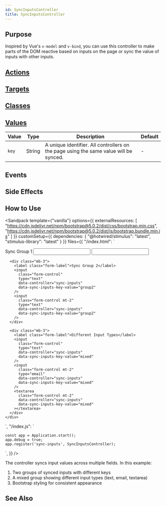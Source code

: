 ```yaml
---
id: SyncInputsController
title: SyncInputsController
---
```




## Purpose

Inspired by Vue's `v-model` and `v-bind`, you can use this controller to make parts of the DOM reactive based on inputs on the page or sync the value of inputs with other inputs.

## [Actions](https://stimulus.hotwire.dev/reference/actions)
<NoActions/>

## [Targets](https://stimulus.hotwire.dev/reference/targets)
<NoTargets/>

## [Classes](https://stimulus.hotwire.dev/reference/classes)
<NoClasses/>

## [Values](https://stimulus.hotwire.dev/reference/values)

| Value | Type   | Description                                                                           | Default |
|-------|--------|---------------------------------------------------------------------------------------|---------|
| `key` | String | A unique identifier. All controllers on the page using the same value will be synced. | -       |


## Events
<NoEvents/>

## Side Effects
<NoSideEffects/>


## How to Use

<Sandpack
  template={"vanilla"}
  options={{
    externalResources: [
      "https://cdn.jsdelivr.net/npm/bootstrap@5.0.2/dist/css/bootstrap.min.css",
      "https://cdn.jsdelivr.net/npm/bootstrap@5.0.2/dist/js/bootstrap.bundle.min.js"
    ]
  }}
  customSetup={{
    dependencies: {
      "@hotwired/stimulus": "latest",
      "stimulus-library": "latest"
    }
  }}
  files={{
    "/index.html": `<div class="container mt-5">
  <div class="row">
    <div class="col-md-6 mx-auto">
      <div class="mb-3">
        <label class="form-label">Sync Group 1</label>
        <input
          class="form-control"
          type="text"
          data-controller="sync-inputs"
          data-sync-inputs-key-value="group1"
        />
        <input
          class="form-control mt-2"
          type="text"
          data-controller="sync-inputs"
          data-sync-inputs-key-value="group1"
        />
      </div>

      <div class="mb-3">
        <label class="form-label">Sync Group 2</label>
        <input
          class="form-control"
          type="text"
          data-controller="sync-inputs"
          data-sync-inputs-key-value="group2"
        />
        <input
          class="form-control mt-2"
          type="text"
          data-controller="sync-inputs"
          data-sync-inputs-key-value="group2"
        />
      </div>

      <div class="mb-3">
        <label class="form-label">Different Input Types</label>
        <input
          class="form-control"
          type="text"
          data-controller="sync-inputs"
          data-sync-inputs-key-value="mixed"
        />
        <input
          class="form-control mt-2"
          type="email"
          data-controller="sync-inputs"
          data-sync-inputs-key-value="mixed"
        />
        <textarea
          class="form-control mt-2"
          data-controller="sync-inputs"
          data-sync-inputs-key-value="mixed"
        ></textarea>
      </div>
    </div>
  </div>
</div>`,
    "/index.js": `
    
    const app = Application.start();
    app.debug = true;
    app.register('sync-inputs', SyncInputsController);
`,
  }}
/>

The controller syncs input values across multiple fields. In this example:

1. Two groups of synced inputs with different keys
2. A mixed group showing different input types (text, email, textarea)
3. Bootstrap styling for consistent appearance

## See Also


